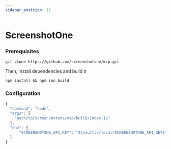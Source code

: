 ```yaml
---
sidebar_position: 11
---
```



# ScreenshotOne

### Prerequisites

`git clone https://github.com/screenshotone/mcp.git`

Then, install dependencies and build it 

`npm install && npm run build`

### Configuration

```js
{
  "command": "node",
  "args": [
    "path/to/screenshotone/mcp/build/index.js"
  ],
  "env": {
      "SCREENSHOTONE_API_KEY": "${vault://local/SCREENSHOTONE_API_KEY}"
  }
}
```